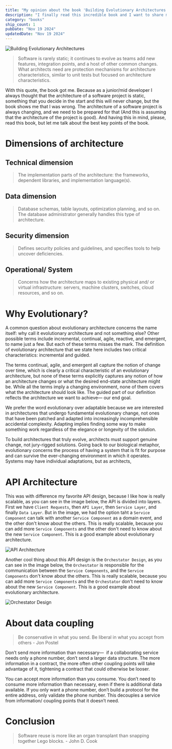 ```yaml
---
title: "My opinion about the book 'Building Evolutionary Architectures'"
description: "I finally read this incredible book and I want to share my opinion about `Building Evolutionary Architectures: Automated Software Governance` from Neal Ford, Rebecca Parsons, and Patrick Kua."
category: "books"
ship_count: 1
pubDate: "Nov 19 2024"
updatedDate: "Nov 19 2024"
---
```


![Building Evolutionary Architectures](https://m.media-amazon.com/images/I/91Dy1gRA-qL._SL1500_.jpg)

> Software is rarely static; it continues to evolve as teams add new features, integration points, and a host of other common changes. What architects need are protection mechanisms for architecture characteristics, similar to unit tests but focused on architecture characteristics.

With this quote, the book got me. Because as a junior/mid developer I always thought that the architecture of a software project is static, something that you decide in the start and this will never change, but the book shows me that I was wrong. The architecture of a software project is always changing, and we need to be prepared for that (And this is assuming that the architecture of the project is good). And having this in mind, please, read this book, but let me talk about the best key points of the book.

# Dimensions of architecture

## Technical dimension

> The implementation parts of the architecture: the frameworks, dependent libraries, and implementation language(s).

## Data dimension

> Database schemas, table layouts, optimization planning, and so on. The database administrator generally handles this type of architecture.

## Security dimension

> Defines security policies and guidelines, and specifies tools to help uncover deficiencies.

## Operational/ System

> Concerns how the architecture maps to existing physical and/ or virtual infrastructure: servers, machine clusters, switches, cloud resources, and so on.

# Why Evolutionary?

A common question about evolutionary architecture concerns the name itself: why call it evolutionary architecture and not something else? Other possible terms include incremental, continual, agile, reactive, and emergent, to name just a few. But each of these terms misses the mark. The definition of evolutionary architecture that we state here includes two critical characteristics: incremental and guided.

The terms continual, agile, and emergent all capture the notion of change over time, which is clearly a critical characteristic of an evolutionary architecture, but none of these terms explicitly captures any notion of how an architecture changes or what the desired end-state architecture might be. While all the terms imply a changing environment, none of them covers what the architecture should look like. The guided part of our definition reflects the architecture we want to achieve— our end goal.

We prefer the word evolutionary over adaptable because we are interested in architectures that undergo fundamental evolutionary change, not ones that have been patched and adapted into increasingly incomprehensible accidental complexity. Adapting implies finding some way to make something work regardless of the elegance or longevity of the solution.

To build architectures that truly evolve, architects must support genuine change, not jury-rigged solutions. Going back to our biological metaphor, evolutionary concerns the process of having a system that is fit for purpose and can survive the ever-changing environment in which it operates. Systems may have individual adaptations, but as architects,

# API Architecture

This was with difference my favorite API design, because I like how is really scalable, as you can see in the image below, the API is divided into layers. First we have `Client Requests`, then `API Layer`, then `Service Layer`, and finally `Data Layer`. But in the image, we had the option taht a `Service Component` can talk with another `Service Component` as a domain event, and the other don't know about the others. This is really scalable, because you can add more `Service Components` and the other don't need to know about the new `Service Component`. This is a good example about evolutionary architecture.

![API Architecture](https://scontent.fmxl1-1.fna.fbcdn.net/v/t1.15752-9/462559158_1116956620153726_238769326558090671_n.png?_nc_cat=103&ccb=1-7&_nc_sid=9f807c&_nc_eui2=AeH8eRYy6LxPnSD2aYzDiqAu-xpILeoyvGH7Gkgt6jK8YZiXg-ZG3iY-UDxWqo3g-e0&_nc_ohc=PNzyGmxSl0YQ7kNvgHZVhmG&_nc_zt=23&_nc_ht=scontent.fmxl1-1.fna&oh=03_Q7cD1QHmbzTQKua0fNVGP4ljFGOOTmDIfBW2WxpnQTV4fTfZqA&oe=6764117A)

Another cool thing about this API design is the `Orchestator Design`, as you can see in the image below, the `Orchestator` is responsible for the communication between the `Service Components`, and the `Service Components` don't know about the others. This is really scalable, because you can add more `Service Components` and the `Orchestator` don't need to know about the new `Service Component`. This is a good example about evolutionary architecture.

![Orchestator Design](https://scontent.fmxl1-1.fna.fbcdn.net/v/t1.15752-9/462551450_3828487590747078_1627185807069383860_n.png?_nc_cat=111&ccb=1-7&_nc_sid=9f807c&_nc_eui2=AeESyPy1AO1mSUyJithEqsnvtOijBv1zsbe06KMG_XOxt9Cw-rpF47Da3K3Okw7H964&_nc_ohc=IUe6A7KSk0EQ7kNvgFe19Sq&_nc_zt=23&_nc_ht=scontent.fmxl1-1.fna&oh=03_Q7cD1QEGvp78jgBC2Lk-ZUigcptBovaj12johLpUkJNKed2xlw&oe=676413E8)

# About data coupling

> Be conservative in what you send. Be liberal in what you accept from others - Jon Postel

Don’t send more information than necessary— ​ if a collaborating service needs only a phone number, don’t send a larger data structure. The more information in a contract, the more often other coupling points will take advantage of it, tightening a contract that could otherwise be looser.

You can accept more information than you consume. You don’t need to consume more information than necessary, even if there is additional data available. If you only want a phone number, don’t build a protocol for the entire address, only validate the phone number. This decouples a service from information/ coupling points that it doesn’t need.

# Conclusion

> Software reuse is more like an organ transplant than snapping together Lego blocks. - John D. Cook
